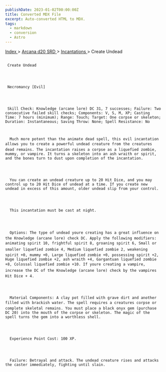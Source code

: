 ```yaml
---
publishDate: 2023-01-02T00:00:00Z
title: Converted MDX File
excerpt: Auto-converted HTML to MDX.
tags:
  - markdown
  - conversion
  - Astro
---
```


[
Index
](-index) >
[
Arcana d20 SRD
](arcana-d20-srd-index) >
[
Incantations
](arcana-d20-srd-incantations-index) > Create Undead

##

     Create Undead




     Necromancy [Evil]




     Skill Check: Knowledge (arcane lore) DC 31, 7 successes; Failure: Two consecutive failed skill checks; Components: V, S, M, XP; Casting Time: 7 hours (minimum); Range: Touch; Target: One corpse or skeleton; Duration: Instantaneous; Saving Throw: None; Spell Resistance: No



      Much more potent than the animate dead spell, this evil incantation allows you to create a powerful undead creature from the creatures dead remains. The incantation raises a corpse as a liquefied zombie, mummy, or vampire. It turns a skeleton into an ash wraith or spirit, and the bones turn to dust upon completion of the incantation.




      You can create an undead creature up to 20 Hit Dice, and you may control up to 20 Hit Dice of undead at a time. If you create new undead in excess of this amount, older undead slip from your control.




      This incantation must be cast at night.




      Options: The type of undead youre creating has a great influence on the Knowledge (arcane lore) check DC. Apply the following modifiers: animating spirit 10, frightful spirit 8, groaning spirit 6, Small or smaller liquefied zombie 4, Medium liquefied zombie 2, weakening spirit +0, mummy +0, Large liquefied zombie +0, possessing spirit +2, Huge liquefied zombie +2, ash wraith +4, Gargantuan liquefied zombie +8, Colossal liquefied zombie +10. If youre creating a vampire, increase the DC of the Knowledge (arcane lore) check by the vampires Hit Dice + 4.




      Material Components: A clay pot filled with grave dirt and another filled with brackish water. The spell requires a creatures corpse or complete skeletal remains. You must place a black onyx gem (purchase DC 20) into the mouth of the corpse or skeleton. The magic of the spell turns the gem into a worthless shell.




      Experience Point Cost: 100 XP.




      Failure: Betrayal and attack. The undead creature rises and attacks the caster immediately, fighting until slain.

